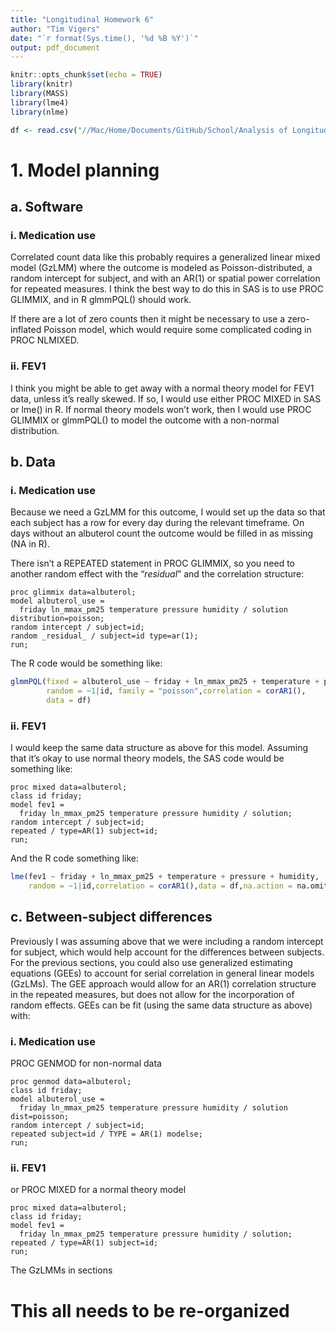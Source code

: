 ---
title: "Longitudinal Homework 6"
author: "Tim Vigers"
date: "`r format(Sys.time(), '%d %B %Y')`"
output: pdf_document
---

```{r setup, include=FALSE}
knitr::opts_chunk$set(echo = TRUE)
library(knitr)
library(MASS)
library(lme4)
library(nlme)
```

```{r data, echo=FALSE}
df <- read.csv("//Mac/Home/Documents/GitHub/School/Analysis of Longitudinal Data/Homework 6/albuterol.csv")
```

# 1. Model planning

## a. Software

### i. Medication use

Correlated count data like this probably requires a generalized linear mixed model (GzLMM) where the outcome is modeled as Poisson-distributed, a random intercept for subject, and with an AR(1) or spatial power correlation for repeated measures. I think the best way to do this in SAS is to use PROC GLIMMIX, and in R glmmPQL() should work. 

If there are a lot of zero counts then it might be necessary to use a zero-inflated Poisson model, which would require some complicated coding in PROC NLMIXED.

### ii. FEV1

I think you might be able to get away with a normal theory model for FEV1 data, unless it's really skewed. If so, I would use either PROC MIXED in SAS or lme() in R. If normal theory models won't work, then I would use PROC GLIMMIX or glmmPQL() to model the outcome with a non-normal distribution.

## b. Data

### i. Medication use

Because we need a GzLMM for this outcome, I would set up the data so that each subject has a row for every day during the relevant timeframe. On days without an albuterol count the outcome would be filled in as missing (NA in R). 

There isn't a REPEATED statement in PROC GLIMMIX, so you need to another random effect with the "_residual_" and the correlation structure:

```{sas eval=FALSE}
proc glimmix data=albuterol;
model albuterol_use = 
  friday ln_mmax_pm25 temperature pressure humidity / solution distribution=poisson;
random intercept / subject=id;
random _residual_ / subject=id type=ar(1); 
run;
```

The R code would be something like:

```{r eval=FALSE}
glmmPQL(fixed = albuterol_use ~ friday + ln_mmax_pm25 + temperature + pressure + humidity,
        random = ~1|id, family = "poisson",correlation = corAR1(),
        data = df)
```

### ii. FEV1

I would keep the same data structure as above for this model. Assuming that it's okay to use normal theory models, the SAS code would be something like:

```{sas eval=FALSE}
proc mixed data=albuterol;
class id friday;
model fev1 = 
  friday ln_mmax_pm25 temperature pressure humidity / solution;
random intercept / subject=id;
repeated / type=AR(1) subject=id; 
run;
```

And the R code something like:

```{r eval=FALSE}
lme(fev1 ~ friday + ln_mmax_pm25 + temperature + pressure + humidity,
    random = ~1|id,correlation = corAR1(),data = df,na.action = na.omit)
```

## c. Between-subject differences

Previously I was assuming above that we were including a random intercept for subject, which would help account for the differences between subjects. For the previous sections, you could also use generalized estimating equations (GEEs) to account for serial correlation in general linear models (GzLMs). The GEE approach would allow for an AR(1) correlation structure in the repeated measures, but does not allow for the incorporation of random effects. GEEs can be fit (using the same data structure as above) with:

### i. Medication use

PROC GENMOD for non-normal data 

```{sas eval=FALSE}
proc genmod data=albuterol;
class id friday;
model albuterol_use = 
  friday ln_mmax_pm25 temperature pressure humidity / solution dist=poisson;
random intercept / subject=id;
repeated subject=id / TYPE = AR(1) modelse;
run;
```

### ii. FEV1

or PROC MIXED for a normal theory model

```{sas eval=FALSE}
proc mixed data=albuterol;
class id friday;
model fev1 = 
  friday ln_mmax_pm25 temperature pressure humidity / solution;
repeated / type=AR(1) subject=id;
run;
```

The GzLMMs in sections 


# This all needs to be re-organized
